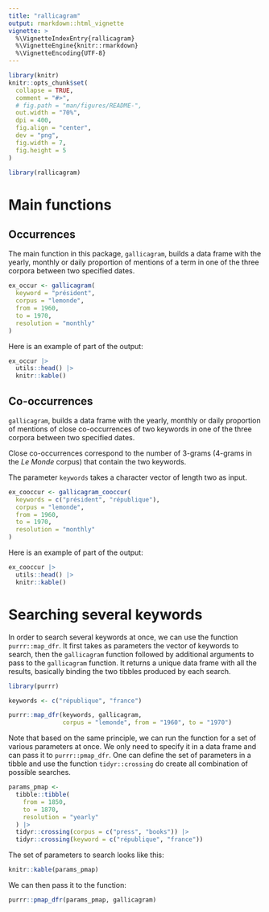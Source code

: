 ```yaml
---
title: "rallicagram"
output: rmarkdown::html_vignette
vignette: >
  %\VignetteIndexEntry{rallicagram}
  %\VignetteEngine{knitr::rmarkdown}
  %\VignetteEncoding{UTF-8}
---
```


```r
library(knitr)
knitr::opts_chunk$set(
  collapse = TRUE,
  comment = "#>",
  # fig.path = "man/figures/README-",
  out.width = "70%",
  dpi = 400,
  fig.align = "center",
  dev = "png",
  fig.width = 7,
  fig.height = 5
)
```

```r
library(rallicagram)
```

# Main functions

## Occurrences

The main function in this package, `gallicagram`, builds a data frame with the yearly, monthly or daily proportion of mentions of a term in one of the three corpora between two specified dates.

```r
ex_occur <- gallicagram(
  keyword = "président", 
  corpus = "lemonde", 
  from = 1960, 
  to = 1970,
  resolution = "monthly"
)
```

Here is an example of part of the output:

```r
ex_occur |> 
  utils::head() |> 
  knitr::kable()
```

## Co-occurrences

`gallicagram`, builds a data frame with the yearly, monthly or daily proportion of mentions of close co-occurrences of two keywords in one of the three corpora between two specified dates.

Close co-occurrences correspond to the number of 3-grams (4-grams in the *Le Monde* corpus) that contain the two keywords.

The parameter `keywords` takes a character vector of length two as input.

```r
ex_cooccur <- gallicagram_cooccur(
  keywords = c("président", "république"), 
  corpus = "lemonde", 
  from = 1960, 
  to = 1970,
  resolution = "monthly"
)
```

Here is an example of part of the output:

```r
ex_cooccur |> 
  utils::head() |> 
  knitr::kable()
```


# Searching several keywords

In order to search several keywords at once, we can use the function `purrr::map_dfr`. It first takes as parameters the vector of keywords to search, then the `gallicagram` function followed by additional arguments to pass to the `gallicagram` function. It returns a unique data frame with all the results, basically binding the two tibbles produced by each search.

```r
library(purrr)

keywords <- c("république", "france")

purrr::map_dfr(keywords, gallicagram, 
               corpus = "lemonde", from = "1960", to = "1970")
```

Note that based on the same principle, we can run the function for a set of various parameters at once. We only need to specify it in a data frame and can pass it to `purrr::pmap_dfr`. One can define the set of parameters in a tibble and use the function `tidyr::crossing` do create all combination of possible searches.

```r
params_pmap <- 
  tibble::tibble(
    from = 1850,
    to = 1870,
    resolution = "yearly"
  ) |> 
  tidyr::crossing(corpus = c("press", "books")) |>
  tidyr::crossing(keyword = c("république", "france"))
```

The set of parameters to search looks like this:

```r
knitr::kable(params_pmap)
```

We can then pass it to the function:

```r
purrr::pmap_dfr(params_pmap, gallicagram) 
```
